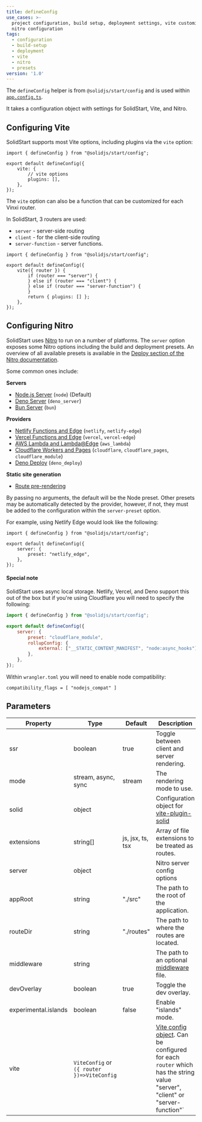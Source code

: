 ```yaml
---
title: defineConfig
use_cases: >-
  project configuration, build setup, deployment settings, vite customization,
  nitro configuration
tags:
  - configuration
  - build-setup
  - deployment
  - vite
  - nitro
  - presets
version: '1.0'
---
```


The `defineConfig` helper is from `@solidjs/start/config` and is used within [`app.config.ts`](/solid-start/reference/entrypoints/app-config).

It takes a configuration object with settings for SolidStart, Vite, and Nitro.

## Configuring Vite

SolidStart supports most Vite options, including plugins via the `vite` option:

```tsx
import { defineConfig } from "@solidjs/start/config";

export default defineConfig({
	vite: {
		// vite options
		plugins: [],
	},
});
```

The `vite` option can also be a function that can be customized for each Vinxi router.

In SolidStart, 3 routers are used:

- `server` - server-side routing
- `client` - for the client-side routing
- `server-function` - server functions.

```tsx
import { defineConfig } from "@solidjs/start/config";

export default defineConfig({
	vite({ router }) {
		if (router === "server") {
		} else if (router === "client") {
		} else if (router === "server-function") {
		}
		return { plugins: [] };
	},
});
```

## Configuring Nitro

SolidStart uses [Nitro](https://nitro.build/) to run on a number of platforms.
The `server` option exposes some Nitro options including the build and deployment presets.
An overview of all available presets is available in the [Deploy section of the Nitro documentation](https://nitro.build/deploy).

Some common ones include:

**Servers**

- [Node.js Server](https://nitro.build/deploy/runtimes/node#handler-advanced) (`node`) (Default)
- [Deno Server](https://nitro.build/deploy/runtimes/deno) (`deno_server`)
- [Bun Server](https://nitro.build/deploy/runtimes/bun) (`bun`)

**Providers**

- [Netlify Functions and Edge](https://nitro.build/deploy/providers/netlify) (`netlify`, `netlify-edge`)
- [Vercel Functions and Edge](https://nitro.build/deploy/providers/vercel) (`vercel`, `vercel-edge`)
- [AWS Lambda and Lambda@Edge](https://nitro.build/deploy/providers/aws) (`aws_lambda`)
- [Cloudflare Workers and Pages](https://nitro.build/deploy/providers/cloudflare) (`cloudflare`, `cloudflare_pages`, `cloudflare_module`)
- [Deno Deploy](https://nitro.build/deploy/providers/deno-deploy) (`deno_deploy`)

**Static site generation**

- [Route pre-rendering](/solid-start/building-your-application/route-prerendering)

By passing no arguments, the default will be the Node preset.
Other presets may be automatically detected by the provider, however, if not, they must be added to the configuration within the `server-preset` option.

For example, using Netlify Edge would look like the following:

```tsx
import { defineConfig } from "@solidjs/start/config";

export default defineConfig({
	server: {
		preset: "netlify_edge",
	},
});
```

#### Special note

SolidStart uses async local storage.
Netlify, Vercel, and Deno support this out of the box but if you're using Cloudflare you will need to specify the following:

```js
import { defineConfig } from "@solidjs/start/config";

export default defineConfig({
	server: {
		preset: "cloudflare_module",
		rollupConfig: {
			external: ["__STATIC_CONTENT_MANIFEST", "node:async_hooks"],
		},
	},
});
```

Within `wrangler.toml` you will need to enable node compatibility:

```
compatibility_flags = [ "nodejs_compat" ]
```

## Parameters

| Property             | Type                                       | Default          | Description                                                                                                                                                                  |
| -------------------- | ------------------------------------------ | ---------------- | ---------------------------------------------------------------------------------------------------------------------------------------------------------------------------- |
| ssr                  | boolean                                    | true             | Toggle between client and server rendering.                                                                                                                                  |
| mode                 | stream, async, sync                        | stream           | The rendering mode to use.                                                                                                                                                   |
| solid                | object                                     |                  | Configuration object for [vite-plugin-solid](https://github.com/solidjs/vite-plugin-solid)                                                                                   |
| extensions           | string[]                                   | js, jsx, ts, tsx | Array of file extensions to be treated as routes.                                                                                                                            |
| server               | object                                     |                  | Nitro server config options                                                                                                                                                  |
| appRoot              | string                                     | "./src"          | The path to the root of the application.                                                                                                                                     |
| routeDir             | string                                     | "./routes"       | The path to where the routes are located.                                                                                                                                    |
| middleware           | string                                     |                  | The path to an optional [middleware](/solid-start/advanced/middleware) file.                                                                                                 |
| devOverlay           | boolean                                    | true             | Toggle the dev overlay.                                                                                                                                                      |
| experimental.islands | boolean                                    | false            | Enable "islands" mode.                                                                                                                                                       |
| vite                 | `ViteConfig` or `({ router })=>ViteConfig` |                  | [Vite config object](https://vitejs.dev/config/shared-options.html). Can be configured for each `router` which has the string value "server", "client" or "server-function"` |

